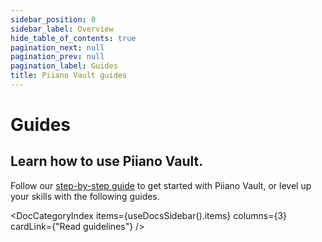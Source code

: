 ```yaml
---
sidebar_position: 0
sidebar_label: Overview
hide_table_of_contents: true
pagination_next: null
pagination_prev: null
pagination_label: Guides
title: Piiano Vault guides
---
```


# Guides

## Learn how to use Piiano Vault.

Follow our [step-by-step guide](/guides/get-started) to get started with Piiano Vault, or level up your skills with the following guides.


<DocCategoryIndex items={useDocsSidebar().items} columns={3} cardLink={"Read guidelines"} />

